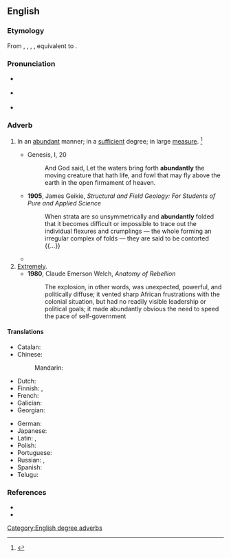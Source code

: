 ==English==

===Etymology===
From {{inh|en|enm|abundantly}}, {{m|enm|abundauntli}}, {{m|enm|habundantly}}, {{m|enm|habundauntliche}}, equivalent to {{af|en|abundant|-ly|id2=adverbial}}.

===Pronunciation===
* {{a|RP}} {{IPA|/əˈbʌn.dn̩t.li/|lang=en}}
* {{a|US}} {{IPA|/əˈbʌn.dn̩t.li/|/əˈbn̩.dn̩t.li/|lang=en}}
* {{audio|en-us-abundantly.ogg|Audio (US)|lang=en}}

===Adverb===
{{en-adv}}

# In an [[abundant]] manner; in a [[sufficient]] degree; in large [[measure]]. {{defdate|First attested around 1350 to 1470.}}<ref name=SOED>{{R:SOED5|page=10}}</ref>
#: {{syn|en|fully|amply|plentifully}}
#* {{RQ:AV}} Genesis, I, 20
#*: And God said, Let the waters bring forth '''abundantly''' the moving creature that hath life, and fowl that may fly above the earth in the open firmament of heaven.
#* '''1905''', James Geikie, ''Structural and Field Geology: For Students of Pure and Applied Science''
#*: When strata are so unsymmetrically and '''abundantly''' folded that it becomes difficult or impossible to trace out the individual flexures and crumplings — the whole forming an irregular complex of folds — they are said to be contorted {{...}}
#* {{quote-journal|lang=en|date=May 26, 2012|author=Phil McNulty|title=Norway 0-1 England|work=BBC Sport|url=http://www.bbc.co.uk/sport/0/football/18184726|page=|passage=Hodgson also has Wayne Rooney to call on once he has served a two-match suspension at the start of the tournament - and it is '''abundantly''' clear England will rely as heavily as ever on his ability to shape the outcome of important games.}}
# [[extremely|Extremely]].
#* '''1980''', Claude Emerson Welch, ''Anatomy of Rebellion''
#*:The explosion, in other words, was unexpected, powerful, and politically diffuse; it vented sharp African frustrations with the colonial situation, but had no readily visible leadership or political goals; it made abundantly obvious the need to speed the pace of self-government

====Translations====
{{trans-top|in an abundant manner}}
* Catalan: {{t+|ca|abundantment}}
* Chinese:
*: Mandarin: {{t|cmn|丰富地}}
* Dutch: {{t+|nl|overvloedig}}
* Finnish: {{t+|fi|runsaasti}}, {{t+|fi|yllin kyllin}}
* French: {{t+|fr|abondamment}}
* Galician: {{t|gl|abundantemente}}
* Georgian: {{t|ka|უხვად}}
{{trans-mid}}
* German: {{t+|de|reichlich}}
* Japanese: {{t+|ja|多量|alt=多量に|tr=taryō ni}}
* Latin: {{t|la|abundanter}}, {{t|la|ūbertim}}
* Polish: {{t+|pl|obficie}}
* Portuguese: {{t+|pt|abundantemente}}
* Russian: {{t+|ru|оби́льно}}, {{t+|ru|изоби́льно}}
* Spanish: {{t+|es|abundantemente}}
* Telugu: {{t+|te|విరివిగా}}
{{trans-bottom}}

===References===
<references/>
* {{R:Century 1911}}
* {{R:Webster 1913}}

[[Category:English degree adverbs]]